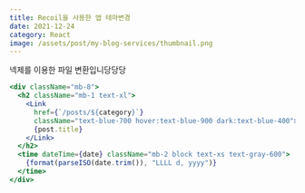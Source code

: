 ```yaml
---
title: Recoil을 사용한 앱 테마변경
date: 2021-12-24
category: React
image: /assets/post/my-blog-services/thumbnail.png
---
```


넥제를 이용한 파일 변환입니당당당

```jsx
<div className="mb-8">
  <h2 className="mb-1 text-xl">
    <Link
      href={`/posts/${category}`}
      className="text-blue-700 hover:text-blue-900 dark:text-blue-400">
      {post.title}
    </Link>
  </h2>
  <time dateTime={date} className="mb-2 block text-xs text-gray-600">
    {format(parseISO(date.trim()), "LLLL d, yyyy")}
  </time>
</div>
```
